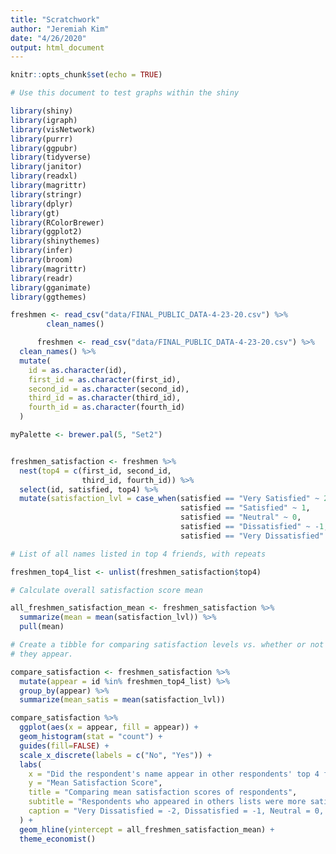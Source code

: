 ```yaml
---
title: "Scratchwork"
author: "Jeremiah Kim"
date: "4/26/2020"
output: html_document
---
```


```r
knitr::opts_chunk$set(echo = TRUE)

# Use this document to test graphs within the shiny
```

```r
library(shiny)
library(igraph)
library(visNetwork)
library(purrr)
library(ggpubr)
library(tidyverse)
library(janitor)
library(readxl)
library(magrittr)
library(stringr)
library(dplyr)
library(gt)
library(RColorBrewer)
library(ggplot2)
library(shinythemes)
library(infer)
library(broom)
library(magrittr)
library(readr)
library(gganimate)
library(ggthemes)
```

```r
freshmen <- read_csv("data/FINAL_PUBLIC_DATA-4-23-20.csv") %>%
        clean_names()
```

```r
      freshmen <- read_csv("data/FINAL_PUBLIC_DATA-4-23-20.csv") %>%
  clean_names() %>%
  mutate(
    id = as.character(id),
    first_id = as.character(first_id),
    second_id = as.character(second_id),
    third_id = as.character(third_id),
    fourth_id = as.character(fourth_id)
  )

myPalette <- brewer.pal(5, "Set2") 


freshmen_satisfaction <- freshmen %>%
  nest(top4 = c(first_id, second_id,
                third_id, fourth_id)) %>%
  select(id, satisfied, top4) %>%
  mutate(satisfaction_lvl = case_when(satisfied == "Very Satisfied" ~ 2,
                                      satisfied == "Satisfied" ~ 1,
                                      satisfied == "Neutral" ~ 0,
                                      satisfied == "Dissatisfied" ~ -1,
                                      satisfied == "Very Dissatisfied" ~ -2))

# List of all names listed in top 4 friends, with repeats

freshmen_top4_list <- unlist(freshmen_satisfaction$top4)

# Calculate overall satisfaction score mean

all_freshmen_satisfaction_mean <- freshmen_satisfaction %>%
  summarize(mean = mean(satisfaction_lvl)) %>%
  pull(mean)

# Create a tibble for comparing satisfaction levels vs. whether or not
# they appear.

compare_satisfaction <- freshmen_satisfaction %>%
  mutate(appear = id %in% freshmen_top4_list) %>%
  group_by(appear) %>%
  summarize(mean_satis = mean(satisfaction_lvl))

compare_satisfaction %>%
  ggplot(aes(x = appear, fill = appear)) +
  geom_histogram(stat = "count") + 
  guides(fill=FALSE) +
  scale_x_discrete(labels = c("No", "Yes")) +
  labs(
    x = "Did the respondent's name appear in other respondents' top 4 friends lists?",
    y = "Mean Satisfaction Score",
    title = "Comparing mean satisfaction scores of respondents",
    subtitle = "Respondents who appeared in others lists were more satisfied",
    caption = "Very Dissatisfied = -2, Dissatisfied = -1, Neutral = 0, Satisfied = 1, Very Satisfied = 2"
  ) +
  geom_hline(yintercept = all_freshmen_satisfaction_mean) +
  theme_economist()

```



